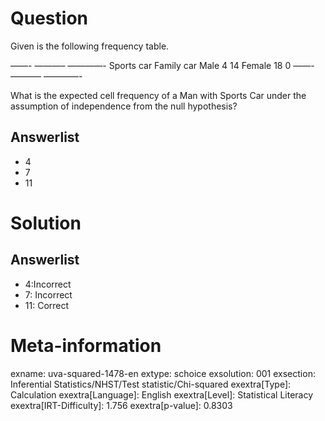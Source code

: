 Question
========

Given is the following frequency table.

  ------- ----------- ------------- Sports car Family car Male 4 14 Female 18 0 ------- ----------- -------------

What is the expected cell frequency of a Man with Sports Car under the assumption of independence from the null hypothesis?

Answerlist
----------

* 4
* 7
* 11

Solution
========

Answerlist
----------

* 4:Incorrect
* 7: Incorrect
* 11: Correct

Meta-information
================
exname: uva-squared-1478-en
extype: schoice
exsolution: 001
exsection: Inferential Statistics/NHST/Test statistic/Chi-squared
exextra[Type]: Calculation
exextra[Language]: English
exextra[Level]: Statistical Literacy
exextra[IRT-Difficulty]: 1.756
exextra[p-value]: 0.8303
